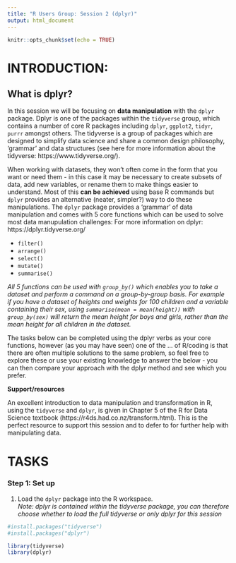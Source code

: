 ```yaml
---
title: "R Users Group: Session 2 (dplyr)"
output: html_document
---
```


```r
knitr::opts_chunk$set(echo = TRUE)
```


# INTRODUCTION: 

## What is dplyr?

In this session we will be focusing on **data manipulation** with the `dplyr` package. Dplyr is one of the packages within the `tidyverse` group, which contains a number of core R packages including `dplyr`, `ggplot2`, `tidyr`, `purrr` amongst others. The tidyverse is a group of packages which are designed to simplify data science and share a common design philosophy, 'grammar' and data structures (see here for more information about the tidyverse: https://www.tidyverse.org/).

When working with datasets, they won't often come in the form that you want or need them - in this case it may be necessary to create subsets of data, add new variables, or rename them to make things easier to understand. Most of this **can be achieved** using base R commands but `dplyr` provides an alternative (neater, simpler?) way to do these manipulations. The `dplyr` package provides a 'grammar' of data manipulation and comes with 5 core functions which can be used to solve most data manupulation challenges: 
For more information on dplyr: https://dplyr.tidyverse.org/

- `filter()`
- `arrange()`
- `select()`
- `mutate()`
- `summarise()`

*All 5 functions can be used with `group_by()` which enables you to take a dataset and perform a command on a group-by-group basis. For example if you have a dataset of heights and weights for 100 children and a variable containing their sex, using `summarise(mean = mean(height))` with `group_by(sex)` will return the mean height for boys and girls, rather than the mean height for all children in the dataset. *

The tasks below can be completed using the dplyr verbs as your core functions, however (as you may have seen) one of the ... of R/coding is that there are often multiple solutions to the same  problem, so feel free to explore these or use your existing knowledge to answer the below - you can then compare your approach with the dplyr method and see which you prefer. 

**Support/resources**

An excellent introduction to data manipulation and transformation in R, using the `tidyverse` and `dplyr`, is given in Chapter 5 of the R for Data Science textbook (https://r4ds.had.co.nz/transform.html). This is the perfect resource to support this session and to defer to for further help with manipulating data.  



# TASKS 

### Step 1: Set up

1. Load the `dplyr` package into the R workspace.  
*Note: dplyr is contained within the tidyverse package, you can therefore choose whether to load the full tidyverse or only dplyr for this session*


```r

#install.packages("tidyverse")
#install.packages("dplyr")

library(tidyverse)
library(dplyr)
```